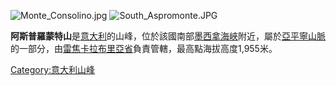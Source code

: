 [[Image:Monte_Consolino.jpg|thumb]]
[[Image:South_Aspromonte.JPG|thumb]]

'''阿斯普羅蒙特山'''是[[意大利|意大利]]的山峰，位於該國南部[[墨西拿海峽|墨西拿海峽]]附近，屬於[[亞平寧山脈|亞平寧山脈]]的一部分，由[[雷焦卡拉布里亞省|雷焦卡拉布里亞省]]負責管轄，最高點海拔高度1,955米。

{{coord|38|10|N|16|00|E|region:IT_type:mountain|display=title}}

{{Italy-geo-stub}}
[[Category:意大利山峰|Category:意大利山峰]]